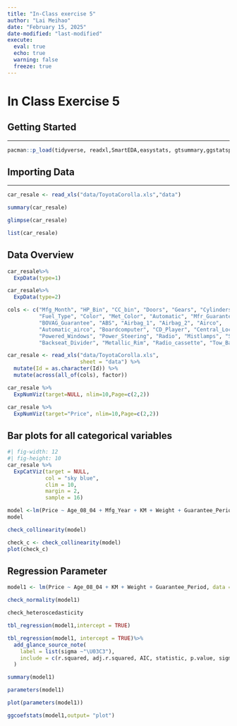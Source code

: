 ```yaml
---
title: "In-Class exercise 5"
author: "Lai Meihao"
date: "February 15, 2025"
date-modified: "last-modified"
execute: 
  eval: true
  echo: true
  warning: false
  freeze: true
---
```


# In Class Exercise 5

## Getting Started

------------------------------------------------------------------------

```r
pacman::p_load(tidyverse, readxl,SmartEDA,easystats, gtsummary,ggstatsplot)
```

## Importing Data

------------------------------------------------------------------------

```r
car_resale <- read_xls("data/ToyotaCorolla.xls","data")
```

```r
summary(car_resale)
```

```r
glimpse(car_resale)
```

```r

list(car_resale)
```

## Data Overview

```r
car_resale%>%
  ExpData(type=1)
```

```r
car_resale%>%
  ExpData(type=2)
```

```r
cols <- c("Mfg_Month", "HP_Bin", "CC_bin", "Doors", "Gears", "Cylinders", 
          "Fuel_Type", "Color", "Met_Color", "Automatic", "Mfr_Guarantee",
          "BOVAG_Guarantee", "ABS", "Airbag_1", "Airbag_2", "Airco",
          "Automatic_airco", "Boardcomputer", "CD_Player", "Central_Lock",
          "Powered_Windows", "Power_Steering", "Radio", "Mistlamps", "Sport_Model",
          "Backseat_Divider", "Metallic_Rim", "Radio_cassette", "Tow_Bar")

car_resale <- read_xls("data/ToyotaCorolla.xls", 
                       sheet = "data") %>%
  mutate(Id = as.character(Id)) %>%
  mutate(across(all_of(cols), factor))
```

```r
car_resale %>%
  ExpNumViz(target=NULL, nlim=10,Page=c(2,2))
```

```r
car_resale %>%
  ExpNumViz(target="Price", nlim=10,Page=c(2,2))
```

## Bar plots for all categorical variables

```r
#| fig-width: 12
#| fig-height: 10
car_resale %>%
  ExpCatViz(target = NULL, 
            col = "sky blue",
            clim = 10,
            margin = 2,
            sample = 16)

```

```r
model <-lm(Price ~ Age_08_04 + Mfg_Year + KM + Weight + Guarantee_Period,data = car_resale)
model
```

```r
check_collinearity(model)
```

```r
check_c <- check_collinearity(model)
plot(check_c)
```

## Regression Parameter

```r
model1 <- lm(Price ~ Age_08_04 + KM + Weight + Guarantee_Period, data = car_resale)

check_normality(model1)
```

```r
check_heteroscedasticity
```

```r
tbl_regression(model1,intercept = TRUE)
```

```r
tbl_regression(model1, intercept = TRUE)%>%
  add_glance_source_note(
    label = list(sigma ~"\U03C3"),
    include = c(r.squared, adj.r.squared, AIC, statistic, p.value, sigma)
  )
```

```r
summary(model1)
```

```r
parameters(model1)
```

```r
plot(parameters(model1))
```

```r
ggcoefstats(model1,output= "plot")
```
